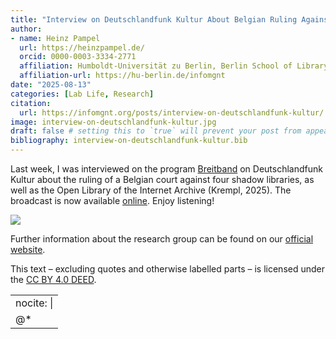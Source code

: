 ```yaml
---
title: "Interview on Deutschlandfunk Kultur About Belgian Ruling Against Shadow Libraries"
author:
- name: Heinz Pampel
  url: https://heinzpampel.de/
  orcid: 0000-0003-3334-2771
  affiliation: Humboldt-Universität zu Berlin, Berlin School of Library and Information Science (IBI) & Helmholtz Association, Helmholtz Open Science Office
  affiliation-url: https://hu-berlin.de/infomgnt
date: "2025-08-13"
categories: [Lab Life, Research]
citation:
  url: https://infomgnt.org/posts/interview-on-deutschlandfunk-kultur/
image: interview-on-deutschlandfunk-kultur.jpg
draft: false # setting this to `true` will prevent your post from appearing on your listing page until you're ready!
bibliography: interview-on-deutschlandfunk-kultur.bib
---
```


Last week, I was interviewed on the program [Breitband](https://www.deutschlandfunkkultur.de/tracking-am-handgelenk-was-passiert-mit-den-daten-aus-unseren-wearables-100.html) on Deutschlandfunk Kultur about the ruling of a Belgian court against four shadow libraries, as well as the Open Library of the Internet Archive (Krempl, 2025). The broadcast is now available [online](https://www.deutschlandfunkkultur.de/tracking-am-handgelenk-was-passiert-mit-den-daten-aus-unseren-wearables-100.html). Enjoy listening!

![](interview-on-deutschlandfunk-kultur.jpg)

Further information about the research group can be found on our [official website](http://hu.berlin/infomgnt).

This text – excluding quotes and otherwise labelled parts – is licensed under the [CC BY 4.0 DEED](https://creativecommons.org/licenses/by/4.0/deed.de).

---
nocite: |
  @*
---
